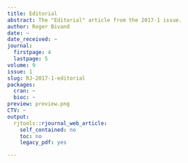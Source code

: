 ```yaml
---
title: Editorial
abstract: The "Editorial" article from the 2017-1 issue.
author: Roger Bivand
date: ~
date_received: ~
journal:
  firstpage: 4
  lastpage: 5
volume: 9
issue: 1
slug: RJ-2017-1-editorial
packages:
  cran: ~
  bioc: ~
preview: preview.png
CTV: ~
output:
  rjtools::rjournal_web_article:
    self_contained: no
    toc: no
    legacy_pdf: yes

---
```

